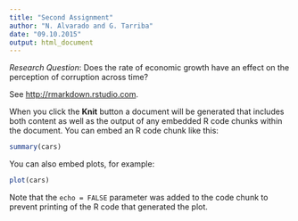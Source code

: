 ```yaml
---
title: "Second Assignment"
author: "N. Alvarado and G. Tarriba"
date: "09.10.2015"
output: html_document
---
```

*Research Question*: Does the rate of economic growth have an effect on the perception of corruption across time?

See <http://rmarkdown.rstudio.com>.

When you click the **Knit** button a document will be generated that includes both content as well as the output of any embedded R code chunks within the document. You can embed an R code chunk like this:

```r
summary(cars)
```

You can also embed plots, for example:

```r
plot(cars)
```

Note that the `echo = FALSE` parameter was added to the code chunk to prevent printing of the R code that generated the plot.
